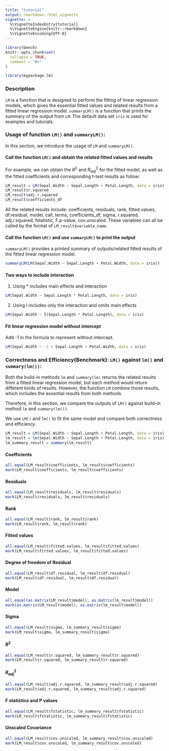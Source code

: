 ```yaml
---
title: "tutorial"
output: rmarkdown::html_vignette
vignette: >
  %\VignetteIndexEntry{tutorial}
  %\VignetteEngine{knitr::rmarkdown}
  %\VignetteEncoding{UTF-8}
---
```


```r
library(bench)
knitr::opts_chunk$set(
  collapse = TRUE,
  comment = "#>"
)
```

```r
library(mypackage.lm)
```


### Description

`LM` is a function that is designed to perform the fitting of linear regression models, 
which gives the essential fitted values and related results from a fitted linear regression model. 
`summaryLM()` is a function that prints the summary of the output from `LM`. The default data set  `iris` is used for examples and tutorials. 

### Usage of function `LM()` and `summaryLM()`:

In this section, we introduce the usage of `LM` and `summaryLM()`.  

#### Call the function `LM()` and obtain the related fitted values and results 

For example, we can obtain the $R^2$ and  $R^2_{adj}$ for the fitted model, as well as the fitted coefficients and corresponding t-test results as follow: 
```r
LM_result = LM(Sepal.Width ~ Sepal.Length + Petal.Length, data = iris)
LM_result$r.squared
LM_result$adj.r.squared
LM_result$coefficients_df
```

All the related results include: coefficients, residuals, rank, fitted.values, df.residual, model, call, terms, coefficients_df, sigma, r.squared, adj.r.squared, fstatistic, F.p-value, cov.unscaled. These variables can all be called by the format of `LM_result$variable_name`. 

#### Call the function `LM()` and use `summaryLM()` to print the output    

`summaryLM()` provides a printed summary of outputs/related fitted results of the fitted linear regression model. 
```r
summaryLM(LM(Sepal.Width ~ Sepal.Length + Petal.Width, data = iris))
```


#### Two ways to include interaction 
  
1.  Using * includes main effects and interaction 
```r
LM(Sepal.Width ~ Sepal.Length * Petal.Length, data = iris)
```
  
2. Using I includes only the interaction and omits main effects
```r
LM(Sepal.Width ~ I(Sepal.Length * Petal.Length), data = iris)
```

#### Fit linear regression model without intercept 

Add -1 in the formula to represent without intercept. 
```r
LM(Sepal.Width ~ -1 + Sepal.Length + Petal.Width, data = iris)
```


### Correctness and Efficiency(Benchmark): `LM()` against `lm()` and `summary(lm())`:
Both the build-in methods `lm` and `summary(lm)` returns the related results from a fitted linear regression model, but each method would return different kinds of results. However, the function `LM` combine those results, which includes the essential results from both methods. 

Therefore, in this section, we compare the outputs of `LM()` against build-in method `lm` and `summary(lm())`. 

We use `LM()` and `lm()` to fit the same model and compare both correctness and efficiency. 
```r
LM_result = LM(Sepal.Width ~ Sepal.Length + Petal.Length, data = iris)
lm_result = lm(Sepal.Width ~ Sepal.Length + Petal.Length, data = iris)
lm_summary_result = summary(lm_result)
```

#### Coefficients
```r
all.equal(LM_result$coefficients, lm_result$coefficients) 
mark(LM_result$coefficients, lm_result$coefficients)
```

#### Residuals
```r
all.equal(LM_result$residuals, lm_result$residuals) 
mark(LM_result$residuals, lm_result$residuals)
```

#### Rank 
```r
all.equal(LM_result$rank, lm_result$rank) 
mark(LM_result$rank, lm_result$rank)
```

#### Fitted values
```r
all.equal(LM_result$fitted.values, lm_result$fitted.values) 
mark(LM_result$fitted.values, lm_result$fitted.values)
```

#### Degree of freedom of Residual
```r
all.equal(LM_result$df.residual, lm_result$df.residual) 
mark(LM_result$df.residual, lm_result$df.residual)
```

#### Model
```r
all.equal(as.matrix(LM_result$model), as.matrix(lm_result$model))
mark(as.matrix(LM_result$model), as.matrix(lm_result$model))
```

#### Sigma
```r
all.equal(LM_result$sigma, lm_summary_result$sigma) 
mark(LM_result$sigma, lm_summary_result$sigma)
```

#### $R^2$
```r
all.equal(LM_result$r.squared, lm_summary_result$r.squared) 
mark(LM_result$r.squared, lm_summary_result$r.squared)
```

#### $R_{adj}^2$
```r
all.equal(LM_result$adj.r.squared, lm_summary_result$adj.r.squared) 
mark(LM_result$adj.r.squared, lm_summary_result$adj.r.squared)
```

#### F statistics and P values 
```r
all.equal(LM_result$fstatistic, lm_summary_result$fstatistic) 
mark(LM_result$fstatistic, lm_summary_result$fstatistic)
```


#### Unscaled Covariance
```r
all.equal(LM_result$cov.unscaled, lm_summary_result$cov.unscaled) 
mark(LM_result$cov.unscaled, lm_summary_result$cov.unscaled)
```





